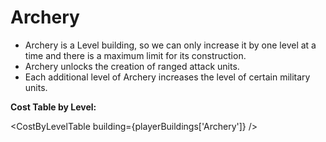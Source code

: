 
# Archery

- Archery is a <Link to="/docs/game-concepts/buildings#types-of-buildings">Level building</Link>, so we can only increase it by one level at a time and there is a maximum limit for its construction.
- Archery unlocks the creation of <Link to="/docs/game-concepts/military-units#ranged-units">ranged attack units</Link>.
- Each additional level of Archery increases the level of certain military units.

**Cost Table by Level:**

<CostByLevelTable building={playerBuildings['Archery']} />
